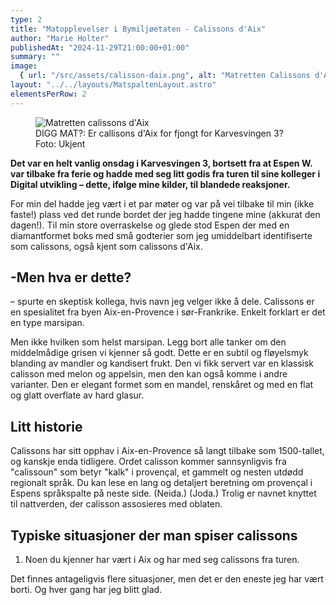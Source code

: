 ```yaml
---
type: 2
title: "Matopplevelser i Bymiljøetaten - Calissons d'Aix"
author: "Marie Holter"
publishedAt: "2024-11-29T21:00:00+01:00"
summary: ""
image:
  { url: "/src/assets/calisson-daix.png", alt: "Matretten Calissons d'Aix" }
layout: "../../layouts/MatspaltenLayout.astro"
elementsPerRow: 2
---
```


<figure style={{width: "100%" }}>
  <img src={CalissonDaix.src} alt="Matretten calissons d'Aix" />
  <figcaption style={{ color: "#666", width: "100%" }}>DIGG MAT?: Er callisons d'Aix for fjongt for Karvesvingen 3? Foto: Ukjent</figcaption>
</figure>

**Det var en helt vanlig onsdag i Karvesvingen 3, bortsett fra at Espen W. var tilbake fra ferie og hadde med seg litt godis fra turen til sine kolleger i Digital utvikling – dette, ifølge mine kilder, til blandede reaksjoner.**

For min del hadde jeg vært i et par møter og var på vei tilbake til min (ikke faste!) plass ved det runde bordet der jeg hadde tingene mine (akkurat den dagen!). Til min store overraskelse og glede stod Espen der med en diamantformet boks med små godterier som jeg umiddelbart identifiserte som calissons, også kjent som calissons d'Aix.

## -Men hva er dette?

– spurte en skeptisk kollega, hvis navn jeg velger ikke å dele. Calissons er en spesialitet fra byen Aix-en-Provence i sør-Frankrike. Enkelt forklart er det en type marsipan.

Men ikke hvilken som helst marsipan. Legg bort alle tanker om den middelmådige grisen vi kjenner så godt. Dette er en subtil og fløyelsmyk blanding av mandler og kandisert frukt. Den vi fikk servert var en klassisk calisson med melon og appelsin, men den kan også komme i andre varianter. Den er elegant formet som en mandel, renskåret og med en flat og glatt overflate av hard glasur.

## Litt historie

Calissons har sitt opphav i Aix-en-Provence så langt tilbake som 1500-tallet, og kanskje enda tidligere. Ordet calisson kommer sannsynligvis fra "calissoun" som betyr "kalk" i provençal, et gammelt og nesten utdødd regionalt språk. Du kan lese en lang og detaljert beretning om provençal i Espens språkspalte på neste side. (Neida.) (Joda.) Trolig er navnet knyttet til nattverden, der calisson assosieres med oblaten.

## Typiske situasjoner der man spiser calissons

1. Noen du kjenner har vært i Aix og har med seg calissons fra turen.

Det finnes antageligvis flere situasjoner, men det er den eneste jeg har vært borti. Og hver gang har jeg blitt glad.
